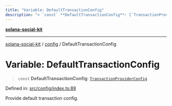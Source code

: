```yaml
---
title: "Variable: DefaultTransactionConfig"
description: "> `const` **DefaultTransactionConfig**: [`TransactionProviderConfig`](../interfaces/TransactionProviderConfig.md)"
---
```


[**solana-social-kit**](../../README.mdx)

***

[solana-social-kit](../../README.mdx) / [config](../README.mdx) / DefaultTransactionConfig

# Variable: DefaultTransactionConfig

> `const` **DefaultTransactionConfig**: [`TransactionProviderConfig`](../interfaces/TransactionProviderConfig.mdx)

Defined in: [src/config/index.ts:89](https://github.com/SendArcade/solana-social-starter/blob/bd4b3556b8f469c27ebb06f4df65b3a36b43ba3b/src/config/index.ts#L89)

Provide default transaction config.
